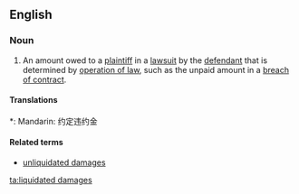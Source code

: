 ==English==
===Noun===
{{en-noun|head=[[liquidated]] [[damages]]|-}}
# {{legal}} An amount owed to a [[plaintiff]] in a [[lawsuit]] by the [[defendant]] that is determined by [[operation of law]], such as the unpaid amount in a [[breach of contract]].

====Translations====
{{trans-top|liquidated damages}}
*: Mandarin: 约定违约金

====Related terms====
*[[unliquidated damages]]

[[ta:liquidated damages]]